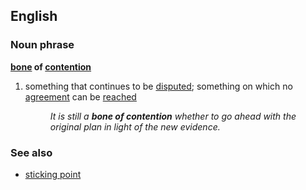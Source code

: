 ==English==

===Noun phrase===
'''[[bone]] of [[contention]]'''
#{{idiom}} something that continues to be [[disputed]]; something on which no [[agreement]] can be [[reach]]ed
#:''It is still a '''bone of contention''' whether to go ahead with the original plan in light of the new evidence.''

===See also===
*[[sticking point]]